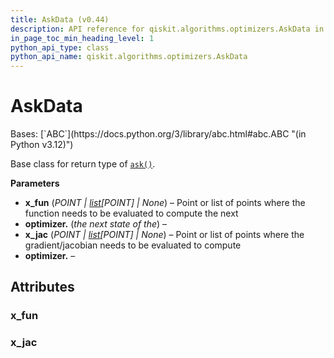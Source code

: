```yaml
---
title: AskData (v0.44)
description: API reference for qiskit.algorithms.optimizers.AskData in qiskit v0.44
in_page_toc_min_heading_level: 1
python_api_type: class
python_api_name: qiskit.algorithms.optimizers.AskData
---
```


# AskData

<Class id="qiskit.algorithms.optimizers.AskData" isDedicatedPage={true} github="https://github.com/qiskit/qiskit/tree/stable/0.25/qiskit/algorithms/optimizers/steppable_optimizer.py" signature="qiskit.algorithms.optimizers.AskData(x_fun=None, x_jac=None)" modifiers="class">
  Bases: [`ABC`](https://docs.python.org/3/library/abc.html#abc.ABC "(in Python v3.12)")

  Base class for return type of [`ask()`](qiskit.algorithms.optimizers.SteppableOptimizer#ask "qiskit.algorithms.optimizers.SteppableOptimizer.ask").

  **Parameters**

  *   **x\_fun** (*POINT |* [*list*](https://docs.python.org/3/library/stdtypes.html#list "(in Python v3.12)")*\[POINT] | None*) – Point or list of points where the function needs to be evaluated to compute the next
  *   **optimizer.** (*the next state of the*) –
  *   **x\_jac** (*POINT |* [*list*](https://docs.python.org/3/library/stdtypes.html#list "(in Python v3.12)")*\[POINT] | None*) – Point or list of points where the gradient/jacobian needs to be evaluated to compute
  *   **optimizer.** –

  ## Attributes

  ### x\_fun

  <Attribute id="qiskit.algorithms.optimizers.AskData.x_fun" attributeTypeHint="POINT | list[POINT] | None" attributeValue="None" />

  ### x\_jac

  <Attribute id="qiskit.algorithms.optimizers.AskData.x_jac" attributeTypeHint="POINT | list[POINT] | None" attributeValue="None" />
</Class>

